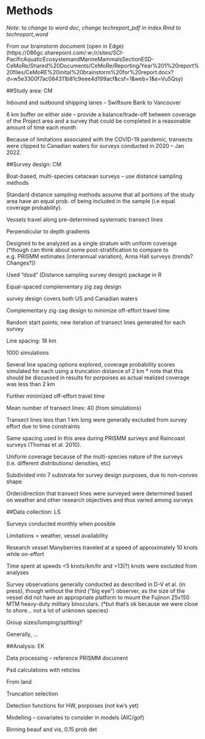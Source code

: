 # Methods

*Note: to change to word doc, change techreport_pdf in index.Rmd to techreport_word*

From our brainstorm document (open in Edge)
(https://086gc.sharepoint.com/:w:/r/sites/SCI-PacificAquaticEcosystemandMarineMammalsSectionESD-CeMoRe/Shared%20Documents/CeMoRe/Reporting/Year%201%20report%20files/CeMoRE%20inital%20brainstorm%20for%20report.docx?d=w5e3300f7ac084311b81c9eee4d199acf&csf=1&web=1&e=Vu5Qsy)

##Study area: CM

Inbound and outbound shipping lanes – Swiftsure Bank to Vancouver  

6 km buffer on either side – provide a balance/trade-off between coverage of the Project area and a survey that could be completed in a reasonable amount of time each month 

Because of limitations associated with the COVID-19 pandemic, transects were clipped to Canadian waters for surveys conducted in 2020 – Jan 2022. 

 

##Survey design: CM

Boat-based, multi-species cetacean surveys – use distance sampling methods 

Standard distance sampling methods assume that all portions of the study area have an equal prob. of being included in the sample (i.e equal coverage probability).  

Vessels travel along pre-determined systematic transect lines 

Perpendicular to depth gradients 

Designed to be analyzed as a single stratum with uniform coverage (*though can think about some post-stratification to compare to e.g. PRISMM estimates (interannual variation), Anna Hall surveys (trends? Changes?)) 

Used “dssd” (Distance sampling survey design) package in R 

Equal-spaced complementary zig zag design  

survey design covers both US and Canadian waters 

Complementary zig-zag design to minimize off-effort travel time 

Random start points; new iteration of transect lines generated for each survey 

Line spacing: 18 km 

1000 simulations  

Several line spacing options explored, coverage probability scores simulated for each using a truncation distance of 2 km * note that this should be discussed in results for porpoises as actual realized coverage was less than 2 km 

Further minimized off-effort travel time 

Mean number of transect lines: 40 (from simulations) 

Transect lines less than 1 km long were generally excluded from survey effort due to time constraints 

Same spacing used in this area during PRISMM surveys and Raincoast surveys (Thomas et al. 2010). 

Uniform coverage because of the multi-species nature of the surveys (i.e. different distributions/ densities, etc) 

Subdivided into 7 substrata for survey design purposes, due to non-convex shape 

Order/direction that transect lines were surveyed were determined based on weather and other research objectives and thus varied among surveys 

 

##Data collection: LS

Surveys conducted monthly when possible  

Limitations = weather, vessel availability 

Research vessel Manyberries traveled at a speed of approximately 10 knots while on-effort 

Time spent at speeds <5 knots/km/hr and >13(?) knots were excluded from analyses 

Survey observations generally conducted as described in D-V et al. (in press), though without the third (“big eye”) observer, as the size of the vessel did not have an appropriate platform to mount the Fujinon 25x150 MTM heavy-duty military binoculars. (*but that’s ok because we were close to shore… not a lot of unknown species) 

Group sizes/lumping/spltting? 

Generally, … 

 

 

##Analysis: EK

Data processing – reference PRISMM document 

Psd calculations with reticles 

From land 

Truncation selection 

Detection functions for HW, porpoises (not kw’s yet) 

Modelling – covariates to consider in models (AIC/gof) 

Binning beauf and vis, 0.15 prob det 

 